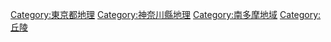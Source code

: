 [[Category:東京都地理|Category:東京都地理]]
[[Category:神奈川縣地理|Category:神奈川縣地理]]
[[Category:南多摩地域|Category:南多摩地域]]
[[Category:丘陵|Category:丘陵]]